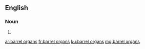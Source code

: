==English==

===Noun===
{{head|en|plural}}

# {{plural of|barrel organ|lang=en|nocat=1}}

[[ar:barrel organs]]
[[fr:barrel organs]]
[[ku:barrel organs]]
[[mg:barrel organs]]